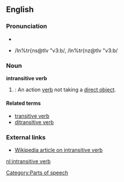 ==English==
===Pronunciation===
*{{IPA|/ɪnˌtrænsətɪv ˈvɜːb/, /ɪnˌtrænzətɪv ˈvɜːb/}}
*{{SAMPA}} /In%tr{ns@tIv "v3:b/, /In%tr{nz@tIv "v3:b/

===Noun===
'''intransitive verb'''

#{{grammar}}: An action [[verb]] not taking a [[direct object]]. 

====Related terms====
*[[transitive verb]]
*[[ditransitive verb]]

===External links===
*[[w:intransitive verb|Wikipedia article on intransitive verb]]

[[Category:Parts of speech]]

[[nl:intransitive verb]]